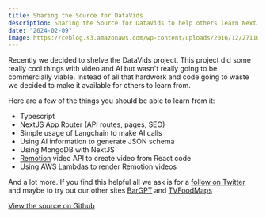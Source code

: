 ```yaml
---
title: Sharing the Source for DataVids
description: Sharing the Source for DataVids to help others learn NextJS and Remotion.
date: "2024-02-09"
image: https://ceblog.s3.amazonaws.com/wp-content/uploads/2016/12/27110800/analyze-source-code.jpg
---
```


Recently we decided to shelve the DataVids project.  This project did some really cool things with video and AI but wasn't really going to be commercially viable.
Instead of all that hardwork and code going to waste we decided to make it available for others to learn from.

Here are a few of the things you should be able to learn from it:

* Typescript
* NextJS App Router (API routes, pages, SEO)
* Simple usage of Langchain to make AI calls
* Using AI information to generate JSON schema
* Using MongoDB with NextJS
* [Remotion](https://www.remotion.dev/) video API to create video from React code
* Using AWS Lambdas to render Remotion videos

And a lot more.  If you find this helpful all we ask is for a [follow on Twitter](https://twitter.com/APSquaredDev) 
and maybe to try out our other sites [BarGPT](https://www.bargpt.app) and [TVFoodMaps](https://www.tvfoodmaps.com)

[View the source on Github](https://github.com/apsquared/datavids_public)